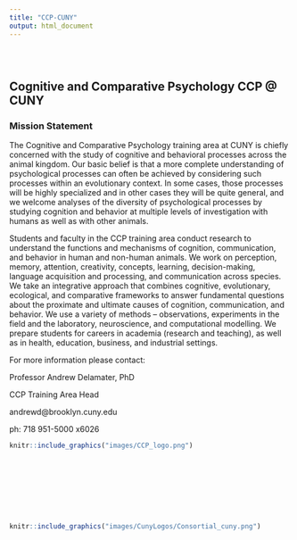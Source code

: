 ```yaml
---
title: "CCP-CUNY"
output: html_document
---
```


<style type="text/css">
.title {
  display: none;
}

#getting-started img {
  margin-right: 10px;
}

</style>

<div class="row" style="padding-top: 30px;">
<div class="col-sm-6">

# **Cognitive and Comparative Psychology CCP @ CUNY **

### Mission Statement

The Cognitive and Comparative Psychology training area at CUNY is chiefly concerned with the study of cognitive and behavioral processes across the animal kingdom. Our basic belief is that a more complete understanding of psychological processes can often be achieved by considering such processes within an evolutionary context.  In some cases, those processes will be highly specialized and in other cases they will be quite general, and we welcome analyses of the diversity of psychological processes by studying cognition and behavior at multiple levels of investigation with humans as well as with other animals.

Students and faculty in the CCP training area conduct research to understand the functions and mechanisms of cognition, communication, and behavior in human and non-human animals. We work on perception, memory, attention, creativity, concepts, learning, decision-making, language acquisition and processing, and communication across species. We take an integrative approach that combines cognitive, evolutionary, ecological, and comparative frameworks to answer fundamental questions about the proximate and ultimate causes of cognition, communication, and behavior. We use a variety of methods – observations, experiments in the field and the laboratory, neuroscience, and computational modelling. We prepare students for careers in academia (research and teaching), as well as in health, education, business, and industrial settings.

For more information please contact:

Professor Andrew Delamater, PhD

CCP Training Area Head

andrewd@brooklyn.cuny.edu

ph:  718 951-5000 x6026  



</div>
<div class="col-sm-6">

```r
knitr::include_graphics("images/CCP_logo.png")
```


<br>
<br>
<br>
<br>
<br>
<br>

```r
knitr::include_graphics("images/CunyLogos/Consortial_cuny.png")
```



</div>
</div>

